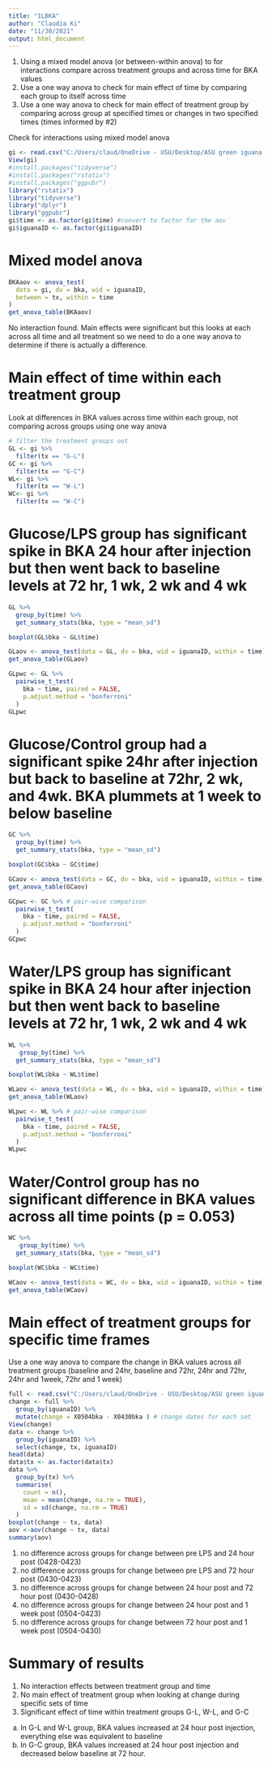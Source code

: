 ```yaml
---
title: "1LBKA"
author: "Claudia Ki"
date: "11/30/2021"
output: html_document
---
```

1) Using a mixed model anova (or between-within anova) to for interactions compare across treatment groups and across time for BKA values
2) Use a one way anova to check for main effect of time by comparing each group to itself across time
3) Use a one way anova to check for main effect of treatment group by comparing across group at specified times 
or changes in two specified times (times informed by #2)

Check for interactions using mixed model anova
```r
gi <- read.csv("C:/Users/claud/OneDrive - USU/Desktop/ASU green iguana 2021/greeniguanaAnalysis/BKA1LPSlong.csv")
View(gi)
#install.packages("tidyverse")
#install.packages("rstatix")
#install.packages("ggpubr")
library("rstatix")
library("tidyverse")
library("dplyr")
library("ggpubr")
gi$time <- as.factor(gi$time) #convert to factor for the aov
gi$iguanaID <- as.factor(gi$iguanaID)

```

# Mixed model anova
``` r
BKAaov <- anova_test(
  data = gi, dv = bka, wid = iguanaID,
  between = tx, within = time
)
get_anova_table(BKAaov)
```
No interaction found. Main effects were significant but this looks at each across all time and all treatment so we need to do a one way anova to determine if there is actually a difference. 

# Main effect of time within each treatment group
Look at differences in BKA values across time within each group, not comparing across groups using one way anova

```r
# filter the treatment groups out
GL <- gi %>%
  filter(tx == "G-L") 
GC <- gi %>%
  filter(tx == "G-C")
WL<- gi %>%
  filter(tx == "W-L")
WC<- gi %>%
  filter(tx == "W-C")
```

# Glucose/LPS group has significant spike in BKA 24 hour after injection but then went back to baseline levels at 72 hr, 1 wk, 2 wk and 4 wk
```r
GL %>%
  group_by(time) %>% 
  get_summary_stats(bka, type = "mean_sd")
```

```r
boxplot(GL$bka ~ GL$time)
```

```r
GLaov <- anova_test(data = GL, dv = bka, wid = iguanaID, within = time)
get_anova_table(GLaov) 
```
```r
GLpwc <- GL %>% 
  pairwise_t_test(
    bka ~ time, paired = FALSE,
    p.adjust.method = "bonferroni"
  )
GLpwc
```

# Glucose/Control group had a significant spike 24hr after injection but back to baseline at 72hr, 2 wk, and 4wk. BKA plummets at 1 week to below baseline

```r
GC %>%
  group_by(time) %>% 
  get_summary_stats(bka, type = "mean_sd")
```

```r
boxplot(GC$bka ~ GC$time)
```
```r
GCaov <- anova_test(data = GC, dv = bka, wid = iguanaID, within = time)
get_anova_table(GCaov) 
```
```r
GCpwc <- GC %>% # pair-wise comparison
  pairwise_t_test(
    bka ~ time, paired = FALSE,
    p.adjust.method = "bonferroni"
  )
GCpwc 
```
  
# Water/LPS group has significant spike in BKA 24 hour after injection but then went back to baseline levels at 72 hr, 1 wk, 2 wk and 4 wk
  
```r
WL %>%
   group_by(time) %>% 
  get_summary_stats(bka, type = "mean_sd")
```
```r
boxplot(WL$bka ~ WL$time)
```

```r
WLaov <- anova_test(data = WL, dv = bka, wid = iguanaID, within = time)
get_anova_table(WLaov) 
```

```r
WLpwc <- WL %>% # pair-wise comparison
  pairwise_t_test(
    bka ~ time, paired = FALSE,
    p.adjust.method = "bonferroni"
  )
WLpwc 
```

# Water/Control group has no significant difference in BKA values across all time points (p = 0.053)

```r
WC %>%
   group_by(time) %>% 
  get_summary_stats(bka, type = "mean_sd")
```

```r
boxplot(WC$bka ~ WC$time)
```
```r
WCaov <- anova_test(data = WC, dv = bka, wid = iguanaID, within = time)
get_anova_table(WCaov) 
```

# Main effect of treatment groups for specific time frames
Use a one way anova to compare the change in BKA values across all treatment groups (baseline and 24hr, baseline and 72hr, 24hr and 72hr, 24hr and 1week, 72hr and 1 week)

```r
full <- read.csv("C:/Users/claud/OneDrive - USU/Desktop/ASU green iguana 2021/greeniguanaAnalysis/GreenIguanaMasterSpring2021.csv")
change <- full %>% 
  group_by(iguanaID) %>%
  mutate(change = X0504bka - X0430bka ) # change dates for each set
View(change)
data <- change %>%
  group_by(iguanaID) %>%
  select(change, tx, iguanaID)
head(data)
data$tx <- as.factor(data$tx)
data %>%
  group_by(tx) %>%
  summarise(
    count = n(),
    mean = mean(change, na.rm = TRUE),
    sd = sd(change, na.rm = TRUE)
  )
boxplot(change ~ tx, data)
aov <-aov(change ~ tx, data)
summary(aov)
```
1) no difference across groups for change between pre LPS and 24 hour post (0428-0423)
2) no difference across groups for change between pre LPS and 72 hour post (0430-0423)
3) no difference across groups for change between 24 hour post and 72 hour post (0430-0428)
4) no difference across groups for change between 24 hour post and 1 week post (0504-0423)
5) no difference across groups for change between 72 hour post and 1 week post (0504-0430)

# Summary of results
1) No interaction effects between treatment group and time
2) No main effect of treatment group when looking at change during specific sets of time
3) Significant effect of time within treatment groups G-L, W-L, and G-C
  a) In G-L and W-L group, BKA values increased at 24 hour post injection, everything else was equivalent to baseline
  b) In G-C group, BKA values increased at 24 hour post injection and decreased below baseline at 72 hour. 
